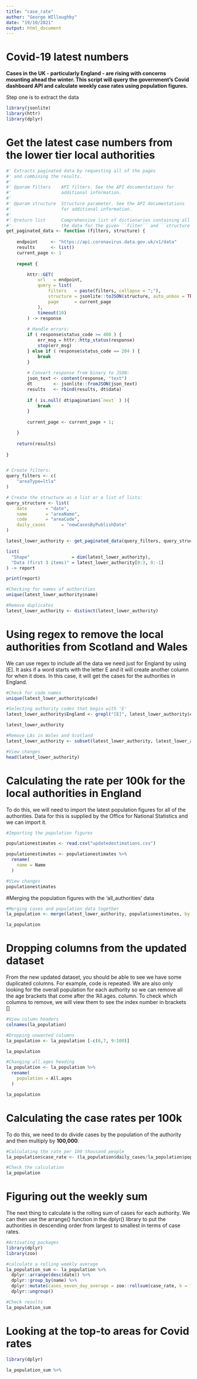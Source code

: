 ```yaml
---
title: "case_rate"
author: "George WIlloughby"
date: "19/10/2021"
output: html_document
---
```


# Covid-19 latest numbers

**Cases in the UK - particularly England - are rising with concerns mounting ahead the winter. This script will query the government's Covid dashboard API and calculate weekly case rates using population figures.**

Step one is to extract the data

```r
library(jsonlite)
library(httr)
library(dplyr)
```

# Get the latest case numbers from the lower tier local authorities

```r
#' Extracts paginated data by requesting all of the pages
#' and combining the results.
#'
#' @param filters    API filters. See the API documentations for 
#'                   additional information.
#'                   
#' @param structure  Structure parameter. See the API documentations 
#'                   for additional information.
#'                   
#' @return list      Comprehensive list of dictionaries containing all 
#'                   the data for the given ``filter`` and ``structure`.`
get_paginated_data <- function (filters, structure) {
  
    endpoint     <- "https://api.coronavirus.data.gov.uk/v1/data"
    results      <- list()
    current_page <- 1
    
    repeat {

        httr::GET(
            url   = endpoint,
            query = list(
                filters   = paste(filters, collapse = ";"),
                structure = jsonlite::toJSON(structure, auto_unbox = TRUE),
                page      = current_page
            ),
            timeout(10)
        ) -> response
        
        # Handle errors:
        if ( response$status_code >= 400 ) {
            err_msg = httr::http_status(response)
            stop(err_msg)
        } else if ( response$status_code == 204 ) {
            break
        }
        
        # Convert response from binary to JSON:
        json_text <- content(response, "text")
        dt        <- jsonlite::fromJSON(json_text)
        results   <- rbind(results, dt$data)
        
        if ( is.null( dt$pagination$`next` ) ){
            break
        }
        
        current_page <- current_page + 1;

    }
    
    return(results)
    
}


# Create filters:
query_filters <- c(
    "areaType=ltla"
)

# Create the structure as a list or a list of lists:
query_structure <- list(
    date       = "date", 
    name       = "areaName", 
    code       = "areaCode", 
    daily_cases      = "newCasesByPublishDate"
)

latest_lower_authority <- get_paginated_data(query_filters, query_structure)

list(
  "Shape"                = dim(latest_lower_authority),
  "Data (first 3 items)" = latest_lower_authority[0:3, 0:-1]
) -> report

print(report)
```



```r
#Checking for names of authorities
unique(latest_lower_authority$name)

#Remove duplicates
latest_lower_authority <- distinct(latest_lower_authority)
```

# Using regex to remove the local authorities from Scotland and Wales

We can use regex to include all the data we need just for England by using [E]. It asks if a word starts with the letter E and it will create another column for when it does. In this case, it will get the cases for the authorities in England.

```r
#Check for code names
unique(latest_lower_authority$code)

#Selecting authority codes that begin with 'E'
latest_lower_authority$England <- grepl("[E]", latest_lower_authority$code)

latest_lower_authority

#Remove LAs in Wales and Scotland
latest_lower_authority <- subset(latest_lower_authority, latest_lower_authority$England == TRUE)

#View changes
head(latest_lower_authority)
```



# Calculating the rate per 100k for the local authorities in England

To do this, we will need to import the latest population figures for all of the authorities. Data for this is supplied by the Office for National Statistics and we can import it.

```r
#Importing the population figures

populationestimates <- read.csv("updatedestimations.csv")

populationestimates <- populationestimates %>%
  rename(
    name = Name
  )

#View changes
populationestimates
```

#Merging the population figures with the 'all_authorities' data

```r
#Merging cases and population data together
la_population <- merge(latest_lower_authority, populationestimates, by = "name")

la_population
```

# Dropping columns from the updated dataset

From the new updated dataset, you should be able to see we have some duplicated columns. For example, code is repeated. We are also only looking for the overall population for each authority so we can remove all the age brackets that come after the 'All.ages. column. To check which columns to remove, we will view them to see the index number in brackets []

```r
#View column headers
colnames(la_population)

#Dropping unwanted columns
la_population <- la_population [-c(6,7, 9:100)]

la_population

#Changing all.ages heading
la_population <- la_population %>%
  rename(
    population = All.ages
  )

la_population
```

# Calculating the case rates per 100k

To do this, we need to do divide cases by the population of the authority and then multiply by **100,000**.

```r
#Calculating the rate per 100 thousand people
la_population$case_rate <- (la_population$daily_cases/la_population$population) *100000

#Check the calculation
la_population
```


# Figuring out the weekly sum 

The next thing to calculate is the rolling sum of cases for each authority. We can then use the arrange() function in the dplyr() library to put the authorities in descending order from largest to smallest in terms of case rates.

```r
#Activating packages
library(dplyr)
library(zoo)

#calculate a rolling weekly average
la_population_sum <- la_population %>%
  dplyr::arrange(desc(date)) %>%
  dplyr::group_by(name) %>%
  dplyr::mutate(cases_seven_day_average = zoo::rollsum(case_rate, k = 7, align="left", fill = NA)) %>%
  dplyr::ungroup()

#Check results
la_population_sum
```

# Looking at the top-to areas for Covid rates

```r
library(dplyr)

la_population_sum %>%
  
```





